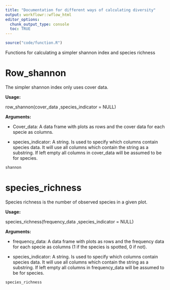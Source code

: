 ```yaml
---
title: "Documentation for different ways of calculating diversity"
output: workflowr::wflow_html
editor_options:
  chunk_output_type: console
  toc: TRUE
---
```


```r
source("code/function.R")
```

Functions for calculating a simpler shannon index and species richness



<h1>Row_shannon </h1>



The simpler shannon index only uses cover data.

**Usage:**

row_shannon(cover_data ,species_indicator = NULL)

**Arguments:**

* Cover_data: A data frame with plots as rows and the cover data for each specie as columns.

* species_indicator: A string. Is used to specify which columns contain species data. It will use all columns which contain the string as a substring. If left empty all columns in cover_data will be assumed to be for species.

```r
shannon
```


 
<h1>species_richness </h1>

Species richness is the number of observed species in a given plot.



**Usage:**

species_richness(frequency_data ,species_indicator = NULL)

**Arguments:**

* frequency_data: A data frame with plots as rows and the frequency data for each specie as columns (1 if the species is spotted, 0 if not).

* species_indicator: A string. Is used to specify which columns contain species data. It will use all columns which contain the string as a substring.  If left empty all columns in frequency_data will be assumed to be for species.

```r
species_richness
```
